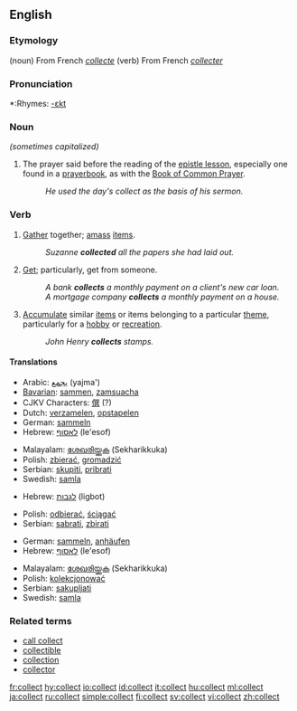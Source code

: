 ==English==

===Etymology===
(noun) From French ''[[collecte]]''
(verb) From French ''[[collecter]]''

===Pronunciation===
*:Rhymes: [[Rhymes:English:-ɛkt|-ɛkt]]

===Noun===
{{en-noun}}  ''(sometimes capitalized)''

# {{Christianity}} The prayer said before the reading of the [[epistle lesson]], especially one found in a [[prayerbook]], as with the [[Book of Common Prayer]].
#: ''He used the day's collect as the basis of his sermon.''

===Verb===
{{en-verb}}

# [[gather|Gather]] together; [[amass]] [[items]].
#: ''Suzanne '''collected''' all the papers she had laid out.''
# [[get|Get]]; particularly, get from someone.
#: ''A bank '''collects''' a monthly payment on a client's new car loan.''
#: ''A mortgage company '''collects''' a monthly payment on a house.''
# [[accumulate|Accumulate]] similar [[items]] or items belonging to a particular [[theme]], particularly for a [[hobby]] or [[recreation]].
#: ''John Henry '''collects''' stamps.''

====Translations====
{{trans-top|gather together}}
*Arabic: [[يجمع]] (yajma')
*[[Bavarian]]: [[sammen]], [[zamsuacha]]
*CJKV Characters: [[僎]] (?)
*Dutch: [[verzamelen]], [[opstapelen]]
*German: [[sammeln]]
*Hebrew: [[לאסוף]] (le'esof)
{{trans-mid}}
*Malayalam: [[ശേഖരിയ്ക്കുക]] (Sekharikkuka)
*Polish: [[zbierać]], [[gromadzić]]
*Serbian: [[skupiti]], [[pribrati]]
*Swedish: [[samla]]
{{trans-bottom}}

{{trans-top|get from someone}}
*Hebrew: [[לגבות]] (ligbot)
{{trans-mid}}
*Polish: [[odbierać]], [[ściągać]]
*Serbian: [[sabrati]], [[zbirati]]
{{trans-bottom}}

{{trans-top|accumulate items for a hobby}}
*German: [[sammeln]], [[anhäufen]]
*Hebrew: [[לאסוף]] (le'esof)
{{trans-mid}}
*Malayalam: [[ശേഖരിയ്ക്കുക]] (Sekharikkuka)
*Polish: [[kolekcjonować]]
*Serbian: [[sakupljati]]
*Swedish: [[samla]]
{{trans-bottom}}

===Related terms===
*[[call collect]]
*[[collectible]]
*[[collection]]
*[[collector]]

[[fr:collect]]
[[hy:collect]]
[[io:collect]]
[[id:collect]]
[[it:collect]]
[[hu:collect]]
[[ml:collect]]
[[ja:collect]]
[[ru:collect]]
[[simple:collect]]
[[fi:collect]]
[[sv:collect]]
[[vi:collect]]
[[zh:collect]]